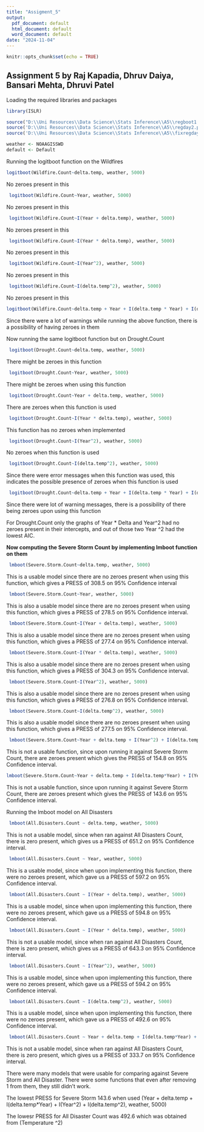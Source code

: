 ---
title: "Assigment_5"
output:
  pdf_document: default
  html_document: default
  word_document: default
date: "2024-11-04"
---

```{r setup, include=FALSE}
knitr::opts_chunk$set(echo = TRUE)
```

## Assignment 5 by Raj Kapadia, Dhruv Daiya, Bansari Mehta, Dhruvi Patel

Loading the required libraries and packages

```{r}
library(ISLR)

source("D:\\Uni Resources\\Data Science\\Stats Inference\\A5\\regboot1.pck")
source('D:\\Uni Resources\\Data Science\\Stats Inference\\A5\\regday2.pck')
source('D:\\Uni Resources\\Data Science\\Stats Inference\\A5\\fixregday1.pck')

weather <- NOAAGISSWD
default <- Default

```

Running the logitboot function on the Wildfires

```{r}
logitboot(Wildfire.Count~delta.temp, weather, 5000)
```

No zeroes present in this

```{r}
 logitboot(Wildfire.Count~Year, weather, 5000)

```

No zeroes present in this

```{r}
 logitboot(Wildfire.Count~I(Year + delta.temp), weather, 5000)

```

No zeroes present in this

```{r}
 logitboot(Wildfire.Count~I(Year * delta.temp), weather, 5000)
```

No zeroes present in this

```{r}
 logitboot(Wildfire.Count~I(Year^2), weather, 5000)

```

No zeroes present in this

```{r}
 logitboot(Wildfire.Count~I(delta.temp^2), weather, 5000)

```

No zeroes present in this

```{r}
logitboot(Wildfire.Count~delta.temp + Year + I(delta.temp * Year) + I(delta.temp^2) + I(Year^2), weather, 5000)
```

Since there were a lot of warnings while running the above function, there is a possibility of having zeroes in them

Now running the same logitboot function but on Drought.Count

```{r}
 logitboot(Drought.Count~delta.temp, weather, 5000)

```

There might be zeroes in this function

```{r}
 logitboot(Drought.Count~Year, weather, 5000)

```

There might be zeroes when using this function

```{r}
 logitboot(Drought.Count~Year + delta.temp, weather, 5000)

```

There are zeroes when this function is used

```{r}
 logitboot(Drought.Count~I(Year * delta.temp), weather, 5000)

```

This function has no zeroes when implemented

```{r}
 logitboot(Drought.Count~I(Year^2), weather, 5000)

```

No zeroes when this function is used

```{r}
 logitboot(Drought.Count~I(delta.temp^2), weather, 5000)

```

Since there were error messages when this function was used, this indicates the possible presence of zeroes when this function is used

```{r}
 logitboot(Drought.Count~delta.temp + Year + I(delta.temp * Year) + I(delta.temp^2) + I(Year^2), weather, 5000)
```

Since there were lot of warning messages, there is a possibility of there being zeroes upon using this function

For Drought.Count only the graphs of Year \* Delta and Year\^2 had no zeroes present in their intercepts, and out of those two Year \^2 had the lowest AIC.

**Now computing the Severe Storm Count by implementing lmboot function on them**

```{r}
 lmboot(Severe.Storm.Count~delta.temp, weather, 5000)

```

This is a usable model since there are no zeroes present when using this function, which gives a PRESS of 308.5 on 95% Confidence interval

```{r}
 lmboot(Severe.Storm.Count~Year, weather, 5000)
```

This is also a usable model since there are no zeroes present when using this function, which gives a PRESS of 278.5 on 95% Confidence interval.

```{r}
 lmboot(Severe.Storm.Count~I(Year + delta.temp), weather, 5000)

```

This is also a usable model since there are no zeroes present when using this function, which gives a PRESS of 277.4 on 95% Confidence interval.

```{r}
 lmboot(Severe.Storm.Count~I(Year * delta.temp), weather, 5000)

```

This is also a usable model since there are no zeroes present when using this function, which gives a PRESS of 304.3 on 95% Confidence interval.

```{r}
 lmboot(Severe.Storm.Count~I(Year^2), weather, 5000)

```

This is also a usable model since there are no zeroes present when using this function, which gives a PRESS of 276.8 on 95% Confidence interval.

```{r}
 lmboot(Severe.Storm.Count~I(delta.temp^2), weather, 5000)

```

This is also a usable model since there are no zeroes present when using this function, which gives a PRESS of 277.5 on 95% Confidence interval.

```{r}
 lmboot(Severe.Storm.Count~Year + delta.temp + I(Year^2) + I(delta.temp^2), weather, 5000)

```

This is not a usable function, since upon running it against Severe Storm Count, there are zeroes present which gives the PRESS of 154.8 on 95% Confidence interval.

```{r}
lmboot(Severe.Storm.Count~Year + delta.temp + I(delta.temp*Year) + I(Year^2) + I(delta.temp^2), weather, 5000)
```

This is not a usable function, since upon running it against Severe Storm Count, there are zeroes present which gives the PRESS of 143.6 on 95% Confidence interval.

Running the lmboot model on All Disasters

```{r}
 lmboot(All.Disasters.Count ~ delta.temp, weather, 5000)

```

This is not a usable model, since when ran against All Disasters Count, there is zero present, which gives us a PRESS of 651.2 on 95% Confidence interval.

```{r}
 lmboot(All.Disasters.Count ~ Year, weather, 5000)

```

This is a usable model, since when upon implementing this function, there were no zeroes present, which gave us a PRESS of 597.2 on 95% Confidence interval.

```{r}
 lmboot(All.Disasters.Count ~ I(Year + delta.temp), weather, 5000)

```

This is a usable model, since when upon implementing this function, there were no zeroes present, which gave us a PRESS of 594.8 on 95% Confidence interval.

```{r}
 lmboot(All.Disasters.Count ~ I(Year * delta.temp), weather, 5000)

```

This is not a usable model, since when ran against All Disasters Count, there is zero present, which gives us a PRESS of 643.3 on 95% Confidence interval.

```{r}
 lmboot(All.Disasters.Count ~ I(Year^2), weather, 5000)

```

This is a usable model, since when upon implementing this function, there were no zeroes present, which gave us a PRESS of 594.2 on 95% Confidence interval.

```{r}
 lmboot(All.Disasters.Count ~ I(delta.temp^2), weather, 5000)

```

This is a usable model, since when upon implementing this function, there were no zeroes present, which gave us a PRESS of 492.6 on 95% Confidence interval.

```{r}
 lmboot(All.Disasters.Count ~ Year + delta.temp + I(delta.temp*Year) + I(Year^2) + I(delta.temp^2), weather, 5000)
```

This is not a usable model, since when ran against All Disasters Count, there is zero present, which gives us a PRESS of 333.7 on 95% Confidence interval.

There were many models that were usable for comparing against Severe Storm and All Disaster. There were some functions that even after removing 1 from them, they still didn't work.

The lowest PRESS for Severe Storm 143.6 when used (Year + delta.temp + I(delta.temp\*Year) + I(Year\^2) + I(delta.temp\^2), weather, 5000)

The lowesr PRESS for All Disaster Count was 492.6 which was obtained from (Temperature \^2)
